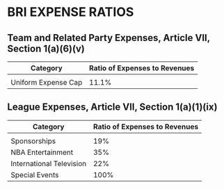 # BRI EXPENSE RATIOS

## Team and Related Party Expenses, Article VII, Section 1(a)(6)(v)

| **Category**                     | **Ratio of Expenses to Revenues**|
| -------------------------------- | -------------------------------- |
|                                  |                                  |
| Uniform Expense Cap              | 11.1\%                           |


## League Expenses, Article VII, Section 1(a)(1)(ix)

| **Category**                     | **Ratio of Expenses to Revenues**|
| -------------------------------- | -------------------------------- |
|                                  |                                  |
| Sponsorships                     | 19\%                             |
| NBA Entertainment                | 35\%                             |
| International Television         | 22\%                             |
| Special Events                   | 100\%                            |
